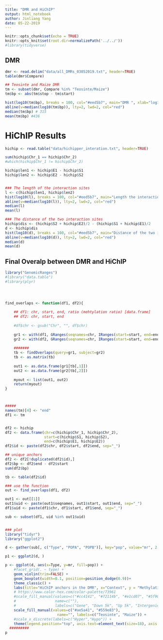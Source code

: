 ```yaml
---
title: "DMR and HiChIP"
output: html_notebook
author: Jinliang Yang
date: 05-22-2019
---
```



```r
knitr::opts_chunk$set(echo = TRUE) 
knitr::opts_knit$set(root.dir=normalizePath('../../')) 
#library(tidyverse)
```



## DMR

```r
dmr <- read.delim("data/all_DMRs_03052019.txt", header=TRUE)
table(dmr$Compare)

## Teosinte and Maize DMR
tm <- subset(dmr, Compare %in% "Teosinte/Maize")
tm$bp <- abs(tm$stop - tm$start)

hist(log10(tm$bp), breaks = 100, col="#eed5b7", main="DMR ", xlab="log10(bp)")
abline(v=median(log10(tm$bp)), lty=2, lwd=2, col="red")
median(tm$bp) # 315
mean(tm$bp) #436

```

# HiChIP Results


```r
hichip <- read.table("data/hichipper_interation.txt", header=TRUE)

sum(hichip$Chr_1 == hichip$Chr_2)
#which(hichip$Chr_1 != hichip$Chr_2)

hichip$len1 <- hichip$E1 - hichip$S1
hichip$len2 <- hichip$E2 - hichip$S2


### The length of the interaction sites
l <- c(hichip$len1, hichip$len2)
hist(log10(l), breaks = 100, col="#eed5b7", main="Length the interaction sites", xlab="Log10(bp)")
abline(v=median(log10(l)), lty=2, lwd=2, col="red")
median(l) 
mean(l)

### The distance of the two interaction sites
hichip$dis <- (hichip$S2 + hichip$E2)/2 - (hichip$S1 + hichip$E1)/2
d <- hichip$dis
hist(log10(d), breaks = 100, col="#eed5b7", main="Distance of the two interaction sites", xlab="Log10(bp)")
abline(v=median(log10(d)), lty=2, lwd=2, col="red")
median(d) 
mean(d)

```



## Final Overalp between DMR and HiChIP

```r
library("GenomicRanges")
#library("data.table")
#library(plyr)




find_overlaps <- function(df1, df2){
    
    ## df1: chr, start, end, ratio (mehtylation ratio) [data.frame]
    ## df2: chr, start, end
    
    #df$chr <- gsub("Chr", "", df$chr)
    
    gr1 <- with(df1, GRanges(seqnames=chr, IRanges(start=start, end=end)))
    gr2 <- with(df2, GRanges(seqnames=chr, IRanges(start=start, end=end)))
    
    #######
    tb <- findOverlaps(query=gr1, subject=gr2)
    tb <- as.matrix(tb)
    
    out1 <- as.data.frame(gr1[tb[,1]])
    out2 <- as.data.frame(gr2[tb[,2]])
    
    myout <- list(out1, out2)
    return(myout)
}



#####
names(tm)[4] <- "end"
df1 <- tm


df2 <- hichip
df2 <- data.frame(chr=c(hichip$Chr_1, hichip$Chr_2), 
                  start=c(hichip$S1, hichip$S2),
                  end=c(hichip$E1, hichip$E2))
df2$id <- paste(df2$chr, df2$start, df2$end, sep="_")

## unique anchors
df2 <- df2[!duplicated(df2$id),]
df2$bp <- df2$end - df2$start
sum(df2$bp)

tb <- table(df2$id)

### use the function
out <- find_overlaps(df1, df2)

out1 <- out[[1]]
out1$uid <- paste(out1$seqnames, out1$start, out1$end, sep="_")
df1$uid <- paste(df1$chr, df1$start, df1$end, sep="_")

sub <- subset(df1, uid %in% out1$uid)


### plot
library("tidyr")
library("ggplot2")

d <- gather(sub[, c("Type", "POPA", "POPB")], key="pop", value="mr", 2:3)

p1 <- ggplot2(d, )

p <- ggplot(d, aes(x=Type, y=mr, fill=pop)) +
    #facet_grid(. ~ type) +
    geom_violin(trim=FALSE) +
    geom_boxplot(width=0.1, position=position_dodge(0.9))+
    theme_classic() +
    labs(title="HiChIP anchors in the DMR", x="Context", y = "Methylation level")+
    # https://www.color-hex.com/color-palette/73961
    #scale_fill_manual(values=c("#cc4141", "#72114b", "#e1cd07", "#5f9057", "#114c63", "#d3d3d3"),
    #                  name=c(""),
    #                  labels=c("Gene", "Down 5k", "Up 5k", "Intergenic", "TE", "Rest")) +
    scale_fill_manual(values=c("#ae5a41", "#559e83"),
                        name="", labels=c("Teosinte", "Maize")) +
    #scale_x_discrete(labels=c("Hyper","Hypo")) +
    theme(legend.position="top", axis.text=element_text(size=18), axis.title=element_text(size=18) )
  #########
p
```


